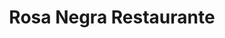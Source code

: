 ---
lang: 'es'
title: 'Rosa Negra Restaurante'
featured: 'Nueva'
averageCost: '$$$'
stars: '5.0'
reviews: '1,254 reseñas'
image:
    url: '/assets/covers/restaurants/chambao-madrid-restaurant-place-to-dine.webp'
    alt: 'cover Chambao Madrid Restaurant'
cuisine: 'Steakhouse'
dressCode: 'Casual Elegante'
location: 'Madrid, España'
schedule: '11:00 am a 8:00 pm'
availability: 'Todos los días'
keywords: 'chambao, restaurante, madrid, españa, steakhouse, casual, elegante'
mapFrame: 'https://www.google.com/maps/embed?pb=!1m14!1m8!1m3!1d12150.455304505642!2d-3.707718!3d40.417405!3m2!1i1024!2i768!4f13.1!3m3!1m2!1s0xd42287eac0b589d%3A0x703b27a596d13107!2sC.%20del%20Arenal%2C%2017%2C%20Centro%2C%2028013%20Madrid%2C%20Espa%C3%B1a!5e0!3m2!1ses-419!2sus!4v1709230299708!5m2!1ses-419!2sus'
testimonials: []
---